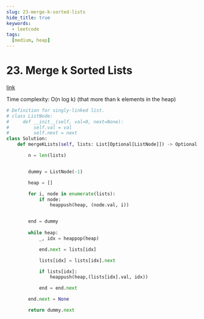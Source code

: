 ```yaml
---
slug: 23-merge-k-sorted-lists
hide_title: true
keywords:
  - leetcode
tags:
  [medium, heap]
---
```


# 23. Merge k Sorted Lists

[link](https://leetcode.com/problems/merge-k-sorted-lists/description/)

Time complexity: O(n log k) (that more than k elements in the heap)

```python
# Definition for singly-linked list.
# class ListNode:
#     def __init__(self, val=0, next=None):
#         self.val = val
#         self.next = next
class Solution:
    def mergeKLists(self, lists: List[Optional[ListNode]]) -> Optional[ListNode]:

        n = len(lists)


        dummy = ListNode(-1)

        heap = []

        for i, node in enumerate(lists):
            if node:
                heappush(heap, (node.val, i))


        end = dummy
        
        while heap:
            _, idx = heappop(heap)

            end.next = lists[idx]

            lists[idx] = lists[idx].next

            if lists[idx]:
                heappush(heap,(lists[idx].val, idx))

            end = end.next

        end.next = None

        return dummy.next
```
